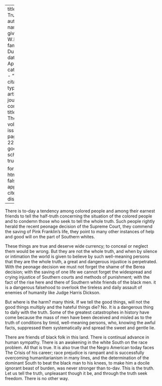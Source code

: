 
---
title: 'The Truth'
author:
  - name:
      given: W.E.B.
      family: Du Bois
date: Apr. 1911
categories: 
  - ""
citation: 
  type: article-journal
  container-title: The Crisis
  volume: 1
  issue: 6
  page: 21-22
google-scholar: true

format:
  html:
    toc: false
    appendix-cite-as: display
---



There is to-day a tendency among colored people and among their earnest friends to tell the half-truth concerning the situation of the colored people and to condemn those who seek to tell the whole truth. Such people rightly herald the recent peonage decision of the Supreme Court, they commend the saving of Pink Franklin's life, they point to many other instances of help and good will on the part of Southern whites.

These things are true and deserve wide currency; to conceal or neglect them would be wrong. But they are not the whole truth, and when by silence or intimation the world is given to believe by such well-meaning persons that they are the whole truth, a great and dangerous injustice is perpetrated. With the peonage decision we must not forget the shame of the Berea decision; with the saving of one life we cannot forget the widespread and crying injustice of Southern courts and methods of punishment; with the fact of the rise here and there of Southern white friends of the black men. it is a dangerous falsehood to overlook the tireless and daily assault of enemies of humanity like Judge Harris Dickson.

But where is the harm?  many think. If we tell the good things, will not the good things multiply and the hateful things die? No. It is a dangerous thing to dally with the truth. Some of the greatest catastrophes in history have come because the mass of men have been deceived and misled as to the truth of conditions by timid, well-meaning persons, who, knowing the awful facts, suppressed them systematically and spread the sweet and gentle lie.

There are friends of black folk in this land. There is continual advance in human sympathy. There is an awakening in the white South on the race problem. All that is true. It is also true that the Negro American today faces The Crisis of his career; race prejudice is rampant and is successfully overcoming humanitarianism in many lines, and the determination of the dominant South to beat the black man to his knees, to make him a docile ignorant beast of burden, was never stronger than to-dav. This is the truth. Let us tell the truth, unpleasant though it be, and through the truth seek freedom. There is no other way.

